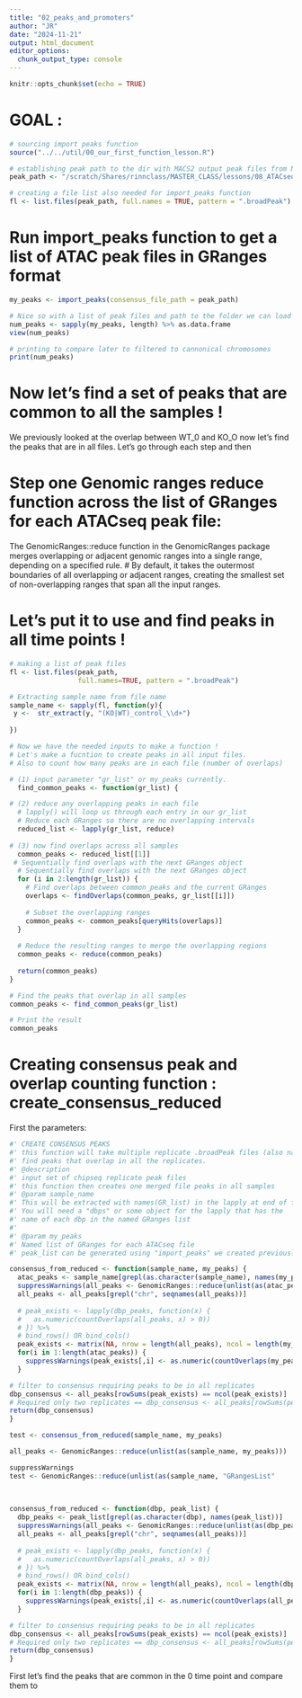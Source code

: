 ```yaml
---
title: "02_peaks_and_promoters"
author: "JR"
date: "2024-11-21"
output: html_document
editor_options: 
  chunk_output_type: console
---
```


```r
knitr::opts_chunk$set(echo = TRUE)
```

# GOAL : #################

```r

# sourcing import peaks function 
source("../../util/00_our_first_function_lesson.R")

# establishing peak path to the dir with MACS2 output peak files from NF_CORE ATACseq pipeline
peak_path <- "/scratch/Shares/rinnclass/MASTER_CLASS/lessons/08_ATACseq_pipeline/00_run_pipeline/00_pipeline_run/pipeline_run/bwa/merged_library/macs2/broad_peak"

# creating a file list also needed for import_peaks function
fl <- list.files(peak_path, full.names = TRUE, pattern = ".broadPeak")
```

# Run import_peaks function to get a list of ATAC peak files in GRanges format

```r

my_peaks <- import_peaks(consensus_file_path = peak_path)

# Nice so with a list of peak files and path to the folder we can load as many peak files as we need !
num_peaks <- sapply(my_peaks, length) %>% as.data.frame
view(num_peaks)

# printing to compare later to filtered to cannonical chromosomes  
print(num_peaks)

```

# Now let's find a set of peaks that are common to all the samples !
We previously looked at the overlap between WT_0 and KO_O now let's find the peaks that are in all files.
Let's go through each step and then 


# Step one Genomic ranges reduce function across the list of GRanges for each ATACseq peak file: 
The GenomicRanges::reduce function in the GenomicRanges package merges overlapping or adjacent genomic ranges into a single range, depending on a specified rule. 
# By default, it takes the outermost boundaries of all overlapping or adjacent ranges, creating the smallest set of non-overlapping ranges that span all the input ranges.

# Let's put it to use and find peaks in all time points !
```r
# making a list of peak files 
fl <- list.files(peak_path, 
                 full.names=TRUE, pattern = ".broadPeak")

# Extracting sample name from file name
sample_name <- sapply(fl, function(y){
 y <-  str_extract(y, "(KO|WT)_control_\\d+")
  
})

# Now we have the needed inputs to make a function !
# Let's make a fucntion to create peaks in all input files.
# Also to count how many peaks are in each file (number of overlaps)
```


```r

# (1) input parameter "gr_list" or my_peaks currently.
  find_common_peaks <- function(gr_list) {

# (2) reduce any overlapping peaks in each file
  # lapply() will loop us through each entry in our gr_list
  # Reduce each GRanges so there are no overlapping intervals
  reduced_list <- lapply(gr_list, reduce)
  
# (3) now find overlaps across all samples
  common_peaks <- reduced_list[[1]]
 # Sequentially find overlaps with the next GRanges object
  # Sequentially find overlaps with the next GRanges object
  for (i in 2:length(gr_list)) {
    # Find overlaps between common_peaks and the current GRanges
    overlaps <- findOverlaps(common_peaks, gr_list[[i]])
    
    # Subset the overlapping ranges
    common_peaks <- common_peaks[queryHits(overlaps)]
  }
  
  # Reduce the resulting ranges to merge the overlapping regions
  common_peaks <- reduce(common_peaks)
  
  return(common_peaks)
}

# Find the peaks that overlap in all samples
common_peaks <- find_common_peaks(gr_list)

# Print the result
common_peaks
```









# Creating consensus peak and overlap counting function : create_consensus_reduced
First the parameters:
```r

#' CREATE CONSENSUS PEAKS
#' this function will take multiple replicate .broadPeak files (also narrow)
#' find peaks that overlap in all the replicates. 
#' @description 
#' input set of chipseq replicate peak files
#' this function then creates one merged file peaks in all samples
#' @param sample_name
#' This will be extracted with names(GR_list) in the lapply at end of fun
#' You will need a "dbps" or some object for the lapply that has the 
#' name of each dbp in the named GRanges list
#' 
#' @param my_peaks
#' Named list of GRanges for each ATACseq file
#' peak_list can be generated using "import_peaks" we created previously

consensus_from_reduced <- function(sample_name, my_peaks) {
  atac_peaks <- sample_name[grepl(as.character(sample_name), names(my_peaks))]
  suppressWarnings(all_peaks <- GenomicRanges::reduce(unlist(as(atac_peaks, my_peaks))))
  all_peaks <- all_peaks[grepl("chr", seqnames(all_peaks))]
  
  # peak_exists <- lapply(dbp_peaks, function(x) {
  #   as.numeric(countOverlaps(all_peaks, x) > 0))
  # }) %>%
  # bind_rows() OR bind_cols()
  peak_exists <- matrix(NA, nrow = length(all_peaks), ncol = length(my_peaks))
  for(i in 1:length(atac_peaks)) {
    suppressWarnings(peak_exists[,i] <- as.numeric(countOverlaps(my_peaks, atac_peaks[[i]]) > 0))
  }

# filter to consensus requiring peaks to be in all replicates
dbp_consensus <- all_peaks[rowSums(peak_exists) == ncol(peak_exists)]
# Required only two replicates == dbp_consensus <- all_peaks[rowSums(peak_exists) > 1]
return(dbp_consensus)
}

test <- consensus_from_reduced(sample_name, my_peaks)
```




```r
all_peaks <- GenomicRanges::reduce(unlist(as(sample_name, my_peaks)))

suppressWarnings
test <- GenomicRanges::reduce(unlist(as(sample_name, "GRangesList"
                                        
                                        


```


```r





consensus_from_reduced <- function(dbp, peak_list) {
  dbp_peaks <- peak_list[grepl(as.character(dbp), names(peak_list))]
  suppressWarnings(all_peaks <- GenomicRanges::reduce(unlist(as(dbp_peaks, "GRangesList"))))
  all_peaks <- all_peaks[grepl("chr", seqnames(all_peaks))]
  
  # peak_exists <- lapply(dbp_peaks, function(x) {
  #   as.numeric(countOverlaps(all_peaks, x) > 0))
  # }) %>%
  # bind_rows() OR bind_cols()
  peak_exists <- matrix(NA, nrow = length(all_peaks), ncol = length(dbp_peaks))
  for(i in 1:length(dbp_peaks)) {
    suppressWarnings(peak_exists[,i] <- as.numeric(countOverlaps(all_peaks, dbp_peaks[[i]]) > 0))
  }

# filter to consensus requiring peaks to be in all replicates
dbp_consensus <- all_peaks[rowSums(peak_exists) == ncol(peak_exists)]
# Required only two replicates == dbp_consensus <- all_peaks[rowSums(peak_exists) > 1]
return(dbp_consensus)
}

```



First let's find the 
peaks that are common in the 0 time point and compare them to